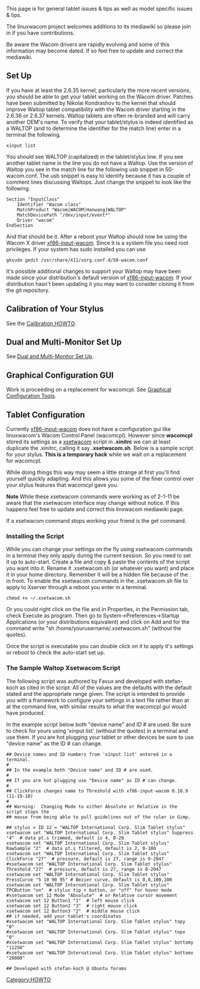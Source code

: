 This page is for general tablet issues & tips as well as model specific issues & tips.

The linuxwacom project welcomes additions to its mediawiki so please join in if you have contributions.

Be aware the Wacom drivers are rapidly evolving and some of this information may become dated.  If so feel free to update and correct the mediawiki.

== Set Up ==
If you have at least the 2.6.35 kernel, particularly the more recent versions, you should be able to get your tablet working on the Wacom driver.  Patches have been submitted by Nikolai Kondrashov to the kernel that should improve Waltop tablet compatibility with the Wacom driver starting in the 2.6.36 or 2.6.37 kernels. Waltop tablets are often re-branded and will carry another OEM's name.  To verify that your tablet/stylus is indeed identified as a WALTOP (and to determine the identifier for the match line) enter in a terminal the following.
<pre>
xinput list
</pre>
You should see WALTOP (capitalized) in the tablet/stylus line.  If you see another tablet name in the line you do not have a Waltop.  Use the version of Waltop you see in the match line for the following usb snippet in 50-wacom.conf.  The usb snippet is easy to identify because it has a couple of comment lines discussing Waltops.  Just change the snippet to look like the following.
<pre>
Section "InputClass"
	Identifier "Wacom class"
	MatchProduct "Wacom|WACOM|Hanwang|WALTOP"
	MatchDevicePath "/dev/input/event*"
	Driver "wacom"
EndSection
</pre>
And that should be it.  After a reboot your Waltop should now be using the Wacom X driver [[xf86-input-wacom]].  Since it is a system file you need root privileges.  If your system has sudo installed you can use
<pre>
gksudo gedit /usr/share/X11/xorg.conf.d/50-wacom.conf
</pre>

It's possible additional changes to support your Waltop may have been made since your distribution's default version of [[xf86-input-wacom]].  If your distribution hasn't been updating it you may want to consider cloning it from the git repository.

{{Tip|text=A kernel bug in 2.6.35 and 2.6.36 causes both stylus buttons to emit the same button number despite being set to different values. This is fixed in 2.6.37, courtesy of Nikolai Kondrashov.  See also his [http://digimend.sourceforge.net/#proj-kernel-patches DIGI''mend'' project] site.}}

== Calibration of Your Stylus ==
See the [[Calibration|Calibration HOWTO]].

== Dual and Multi-Monitor Set Up ==
See [[Dual and Multi-Monitor Set Up]].

== Graphical Configuration GUI ==
Work is proceeding on a replacement for wacomcpl.  See [[External applications#Graphical Configuration Tools|Graphical Configuration Tools]].

== Tablet Configuration ==
Currently [[xf86-input-wacom]] does not have a configuration gui like linuxwacom's Wacom Control Panel (wacomcpl).  However since '''wacomcpl''' stored its settings as a [[xsetwacom]] script in '''.xinitrc''' we can at least duplicate the .xinitrc, calling it say '''.xsetwacom.sh'''.  Below is a sample script for your stylus.  '''This is a temporary hack''' while we wait on a replacement for wacomcpl.

While doing things this way may seem a little strange at first you'll find yourself quickly adapting.  And this allows you some of the finer control over your stylus features that wacomcpl gave you.

'''Note''' While these xsetwacom commands were working as of 2-1-11 be aware that the xsetwacom interface may change without notice.  If this happens feel free to update and correct this linxwacom mediawiki page.

If a xsetwacom command stops working your friend is the get command.
{{:Xsetwacom}}
{{Warning|reason=With the advent of [https://sourceforge.net/projects/linuxwacom/files/xf86-input-wacom/ xf86-input-wacom-10.11] many of the xsetwacom parameter names have changed.  See [[Xsetwacom#Table of New Parameter Names|Table of New Parameter Names]]}}

=== Installing the Script ===
While you can change your settings on the fly using xsetwacom commands in a terminal they only apply during the current session.  So you need to set it up to auto-start.  Create a file and copy & paste the contents of the script you want into it.  Rename it .xsetwacom.sh (or whatever you want) and place it in your home directory. Remember it will be a hidden file because of the . in front. To enable the xsetwacom commands in the .xsetwacom.sh file to apply to Xserver through a reboot you enter in a terminal.
<pre>
chmod +x ~/.xsetwacom.sh
</pre>
Or you could right click on the file and in Properties, in the Permission tab, check Execute as program. Then go to System->Preferences->Startup Applications (or your distributions equivalent) and click on Add and for the command write "sh /home/yourusername/.xsetwacom.sh" (without the quotes).

Once the script is executable you can double click on it to apply it's settings or reboot to check the auto-start set up.

=== The Sample Waltop Xsetwacom Script ===
The following script was authored by Favux and developed with stefan-koch as cited in the script.  All of the values are the defaults with the default stated and the appropriate range given.  The script is intended to provide you with a framework to configure your settings in a text file rather than at at the command line, with similar results to what the wacomcpl gui would have produced.

In the example script below both "device name" and ID # are used. Be sure to check for yours using 'xinput  list' (without the quotes) in a terminal and use them. If you are hot plugging your tablet or other devices be sure to use "device name" as the ID # can change.
<pre>
## Device names and ID numbers from 'xinput list' entered in a terminal.
#
## In the example both "Device name" and ID # are used.
#
## If you are hot plugging use "Device name" as ID # can change.
#
## ClickForce changes name to Threshold with xf86-input-wacom 0.10.9 (11-19-10)
#
## Warning:  Changing Mode to either Absolute or Relative in the script stops the
## mouse from being able to pull guidelines out of the ruler in Gimp.

## stylus = ID 12 = "WALTOP International Corp. Slim Tablet stylus"
xsetwacom set "WALTOP International Corp. Slim Tablet stylus" Suppress "4"  # data pt.s trimmed, default is 4, 0-20
xsetwacom set "WALTOP International Corp. Slim Tablet stylus" RawSample "2"  # data pt.s filtered, default is 2, 0-100 
xsetwacom set "WALTOP International Corp. Slim Tablet stylus" ClickForce "27"  # pressure, default is 27, range is 0-2047
#xsetwacom set "WALTOP International Corp. Slim Tablet stylus" Threshold "27"  # pressure, default is 27, range is 0-2047
xsetwacom set "WALTOP International Corp. Slim Tablet stylus" PressCurve "5 10 90 95" # Bezier curve, default is 0,0,100,100
xsetwacom set "WALTOP International Corp. Slim Tablet stylus" TPCButton "on"  # stylus tip + button, or "off" for hover mode
#xsetwacom set 12 Mode "Absolute"  # or Relative cursor movement
xsetwacom set 12 Button1 "1"  # left mouse click
xsetwacom set 12 Button2 "3"  # right mouse click
xsetwacom set 12 Button3 "2"  # middle mouse click
## if needed, add your tablet's coordinates
#xsetwacom set "WALTOP International Corp. Slim Tablet stylus" topy "0"
#xsetwacom set "WALTOP International Corp. Slim Tablet stylus" topx "0"
#xsetwacom set "WALTOP International Corp. Slim Tablet stylus" bottomy "11250"
#xsetwacom set "WALTOP International Corp. Slim Tablet stylus" bottomx "20000"

## Developed with stefan-koch @ Ubuntu forums
</pre>


[[Category:HOWTO]]